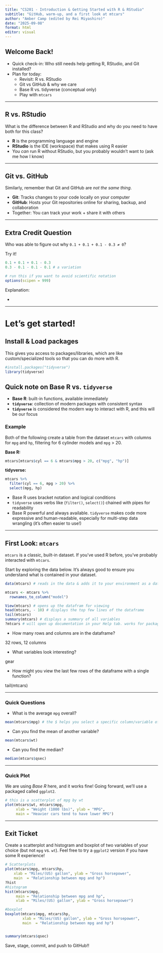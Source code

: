 ```yaml
---
title: "CS201 - Introduction & Getting Started with R & RStudio"
subtitle: "GitHub, warm-up, and a first look at mtcars"
author: "Amber Camp (edited by Rei Miyashiro)"
date: "2025-09-08"
format: html
editor: visual
---
```


## Welcome Back!

-   Quick check-in: Who still needs help getting R, RStudio, and Git installed?
-   Plan for today:
    -   Revisit: R vs. RStudio
    -   Git vs GitHub & why we care
    -   Base R vs. tidyverse (conceptual only)
    -   Play with `mtcars`

------------------------------------------------------------------------

## R vs. RStudio

What is the difference between R and RStudio and why do you need to have both for this class?

-   **R** is the programming language and engine
-   **RStudio** is the IDE (workspace) that makes using R easier
-   You *can* run R without RStudio, but you probably wouldn’t want to (ask me how I know)

------------------------------------------------------------------------

## Git vs. GitHub

Similarly, remember that Git and GitHub are *not the same thing*.

-   **Git**: Tracks changes to your code locally on your computer
-   **GitHub**: Hosts your Git repositories online for sharing, backup, and collaboration
-   Together: You can track your work + share it with others

------------------------------------------------------------------------

## Extra Credit Question

Who was able to figure out why `0.1 + 0.1 + 0.1 - 0.3 ≠ 0`?

Try it!

```r
0.1 + 0.1 + 0.1 - 0.3
0.3 - 0.1 - 0.1 - 0.1 # a variation

# run this if you want to avoid scientific notation
options(scipen = 999)
```

Explanation:

-   

------------------------------------------------------------------------

# Let's get started!

## Install & Load packages

This gives you access to packages/libraries, which are like custom/specialized tools so that you can do more with R.

```r
#install.packages("tidyverse")
library(tidyverse)
```

## Quick note on Base R vs. `tidyverse`

-   **Base R**: built-in functions, available immediately
-   **`tidyverse`**: collection of modern packages with consistent syntax
-   **`tidyverse`** is considered the modern way to interact with R, and this will be our focus

### Example

Both of the following create a table from the dataset `mtcars` with columns for `mpg` and `hp`, filtering for 6 cylinder models and `mpg` \> 20.

**Base R:**

```r
mtcars[mtcars$cyl == 6 & mtcars$mpg > 20, c("mpg", "hp")]
```

**tidyverse:**

```r
mtcars %>%
  filter(cyl == 6, mpg > 20) %>%
  select(mpg, hp)
```

-   Base R uses bracket notation and logical conditions
-   `tidyverse` uses verbs like (`filter()`, `select()`) chained with pipes for readability
-   Base R powerful and always available. `tidyverse` makes code more expressive and human-readable, especially for multi-step data wrangling (it's often easier to use!)

------------------------------------------------------------------------

## First Look: `mtcars`

`mtcars` is a classic, built-in dataset. If you've used R before, you've probably interacted with `mtcars`.

Start by exploring the data below. It's always good to ensure you understand what is contained in your dataset.

```r
data(mtcars) # reads in the data & adds it to your environment as a dataframe

mtcars <- mtcars %>% 
  rownames_to_column("model")

View(mtcars) # opens up the datafram for viewing
head(mtcars, - 10) # displays the top few lines of the dataframe
tail(mtcars)
summary(mtcars) # displays a summary of all variables
?mtcars # will open up documentation in your Help tab. works for packages, functions, too!
```

-   How many rows and columns are in the dataframe?

32 rows, 12 columns

-   What variables look interesting?

gear

-   How might you view the last few rows of the dataframe with a single function?

tail(mtcars)

------------------------------------------------------------------------

### Quick Questions

-   What is the average `mpg` overall?

```r
mean(mtcars$mpg) # the $ helps you select a specific column/variable of interest
```

-   Can you find the mean of another variable?

```r
mean(mtcars$wt)

```

-   Can you find the median?

```r
median(mtcars$qsec)
```

------------------------------------------------------------------------

### Quick Plot

We are using *Base R* here, and it works fine! Going forward, we'll use a packaged called `ggplot2`.

```r
# this is a scatterplot of mpg by wt
plot(mtcars$wt, mtcars$mpg,
     xlab = "Weight (1000 lbs)", ylab = "MPG",
     main = "Heavier cars tend to have lower MPG")
```

------------------------------------------------------------------------

## Exit Ticket

Create a scatterplot and histogram and boxplot of two variables of your choice (but not `mpg` vs. `wt`). Feel free to try a `ggplot2` version if you have some R experience!

```r

# Scatterplots
plot(mtcars$mpg, mtcars$hp,
    xlab = "Miles/(US) gallon", ylab = "Gross horsepower", 
    main  = "Relationship between mpg and hp")
?hist
#histogram 
hist(mtcars$mpg,
     main = "Relationship between mpg and hp",
     xlab = "Miles/(US) gallon", ylab = "Gross horsepower")

#boxplot
boxplot(mtcars$mpg, mtcars$hp,
        xlab = "Miles/(US) gallon", ylab = "Gross horsepower",
        main  = "Relationship between mpg and hp")


summary(mtcars$qsec)
```

Save, stage, commit, and push to GitHub!!

